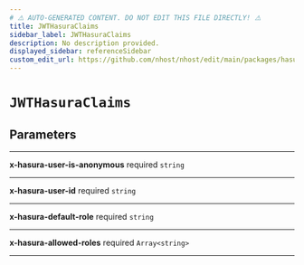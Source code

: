```yaml
---
# ⚠️ AUTO-GENERATED CONTENT. DO NOT EDIT THIS FILE DIRECTLY! ⚠️
title: JWTHasuraClaims
sidebar_label: JWTHasuraClaims
description: No description provided.
displayed_sidebar: referenceSidebar
custom_edit_url: https://github.com/nhost/nhost/edit/main/packages/hasura-auth-js/src/types/hasura-auth/common.ts#L77
---
```


# `JWTHasuraClaims`

## Parameters

---

**<span className="parameter-name">x-hasura-user-is-anonymous</span>** <span className="optional-status">required</span> <code>string</code>

---

**<span className="parameter-name">x-hasura-user-id</span>** <span className="optional-status">required</span> <code>string</code>

---

**<span className="parameter-name">x-hasura-default-role</span>** <span className="optional-status">required</span> <code>string</code>

---

**<span className="parameter-name">x-hasura-allowed-roles</span>** <span className="optional-status">required</span> <code>Array&lt;string&gt;</code>

---
